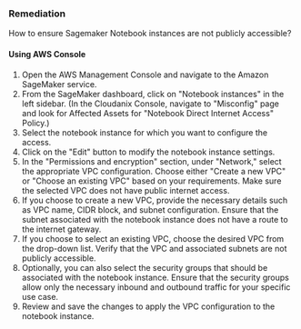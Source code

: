 ### Remediation

How to ensure Sagemaker Notebook instances are not publicly accessible?

#### Using AWS Console

1. Open the AWS Management Console and navigate to the Amazon SageMaker service.
2. From the SageMaker dashboard, click on "Notebook instances" in the left sidebar.
    (In the Cloudanix Console, navigate to "Misconfig" page and look for Affected Assets for "Notebook Direct Internet Access" Policy.)
3. Select the notebook instance for which you want to configure the access.
4. Click on the "Edit" button to modify the notebook instance settings.
5. In the "Permissions and encryption" section, under "Network," select the appropriate VPC configuration. Choose either "Create a new VPC" or "Choose an existing VPC" based on your requirements. Make sure the selected VPC does not have public internet access.
6. If you choose to create a new VPC, provide the necessary details such as VPC name, CIDR block, and subnet configuration. Ensure that the subnet associated with the notebook instance does not have a route to the internet gateway.
7. If you choose to select an existing VPC, choose the desired VPC from the drop-down list. Verify that the VPC and associated subnets are not publicly accessible.
8. Optionally, you can also select the security groups that should be associated with the notebook instance. Ensure that the security groups allow only the necessary inbound and outbound traffic for your specific use case.
9. Review and save the changes to apply the VPC configuration to the notebook instance.

